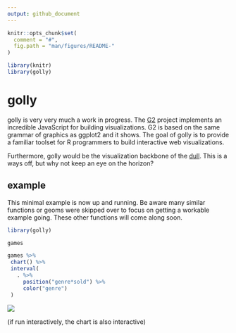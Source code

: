 ```yaml
---
output: github_document
---
```


```r
knitr::opts_chunk$set(
  comment = "#",
  fig.path = "man/figures/README-"
)

library(knitr)
library(golly)
```

# golly

golly is very very much a work in progress. The [G2](https://github/antvis/g2)
project implements an incredible JavaScript for building visualizations. G2 is
based on the same grammar of graphics as ggplot2 and it shows. The goal of golly
is to provide a familiar toolset for R programmers to build interactive web
visualizations.

Furthermore, golly would be the visualization backbone of
the [dull](https://github.com/nteetor/dull). This is a ways off, but why not
keep an eye on the horizon?

## example

This minimal example is now up and running. Be aware many similar functions or
geoms were skipped over to focus on getting a workable example going. These
other functions will come along soon.

```r
library(golly)

games
```

```r
games %>%
 chart() %>%
 interval(
   . %>%
     position("genre*sold") %>%
     color("genre")
 )
```

![](man/figures/chart.png)

(if run interactively, the chart is also interactive)
